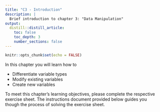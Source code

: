 ```yaml
---
title: "C3 - Introduction"
description: |
  Brief introduction to chapter 3: "Data Manipulation" 
output:
  distill::distill_article:
    toc: false
    toc_depth: 3
    number_sections: false
---
```


```r
knitr::opts_chunk$set(echo = FALSE)
```

In this chapter you will learn how to

* Differentiate variable types
* Modify existing variables
* Create new variables

To meet this chapter's learning objectives, please complete the respective exercise sheet. The instructions document provided below guides you though the process of solving the exercise sheet. 

